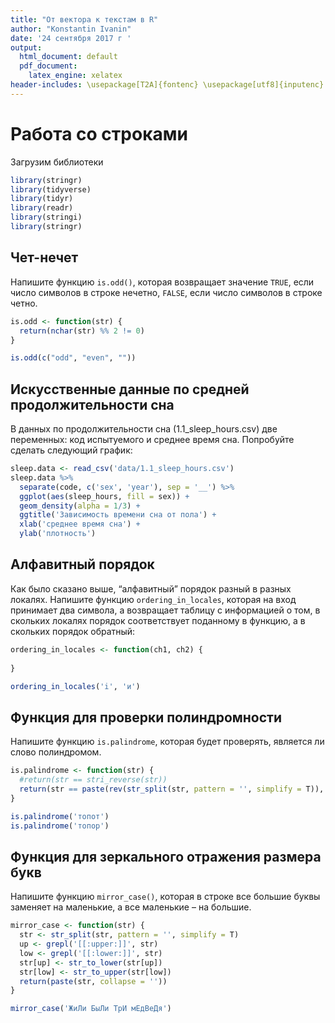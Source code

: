 ```yaml
---
title: "От вектора к текстам в R"
author: "Konstantin Ivanin"
date: '24 сентября 2017 г '
output:
  html_document: default
  pdf_document:
    latex_engine: xelatex
header-includes: \usepackage[T2A]{fontenc} \usepackage[utf8]{inputenc} \usepackage[russian]{babel}
---
```


# Работа со строками

Загрузим библиотеки
```r
library(stringr)
library(tidyverse)
library(tidyr)
library(readr)
library(stringi)
library(stringr)
```

## Чет-нечет
Напишите функцию `is.odd()`, которая возвращает значение `TRUE`, если число символов в строке нечетно, `FALSE`, если число символов в строке четно.

```r
is.odd <- function(str) {
  return(nchar(str) %% 2 != 0)
}

is.odd(c("odd", "even", ""))
```

## Искусственные данные по средней продолжительности сна
В данных по продолжительности сна (1.1_sleep_hours.csv) две переменных: код испытуемого и среднее время сна. Попробуйте сделать следующий график:

```r
sleep.data <- read_csv('data/1.1_sleep_hours.csv')
sleep.data %>% 
  separate(code, c('sex', 'year'), sep = '__') %>% 
  ggplot(aes(sleep_hours, fill = sex)) +
  geom_density(alpha = 1/3) +
  ggtitle('Зависимость времени сна от пола') +
  xlab('среднее время сна') +
  ylab('плотность')
```

## Алфавитный порядок
Как было сказано выше, “алфавитный” порядок разный в разных локалях. Напишите функцию `ordering_in_locales`, которая на вход принимает два символа, а возвращает таблицу с информацией о том, в скольких локалях порядок соответствует поданному в функцию, а в скольких порядок обратный:
```r
ordering_in_locales <- function(ch1, ch2) {
  
}

ordering_in_locales('i', 'и')
```

## Функция для проверки полиндромности
Напишите функцию `is.palindrome`, которая будет проверять, является ли слово полиндромом.
```r
is.palindrome <- function(str) {
  #return(str == stri_reverse(str))
  return(str == paste(rev(str_split(str, pattern = '', simplify = T)), collapse = ''))
}

is.palindrome('топот')
is.palindrome('топор')
```

## Функция для зеркального отражения размера букв
Напишите функцию `mirror_case()`, которая в строке все большие буквы заменяет на маленькие, а все маленькие – на большие.
```r
mirror_case <- function(str) {
  str <- str_split(str, pattern = '', simplify = T)
  up <- grepl('[[:upper:]]', str)
  low <- grepl('[[:lower:]]', str)
  str[up] <- str_to_lower(str[up])
  str[low] <- str_to_upper(str[low])
  return(paste(str, collapse = ''))
}

mirror_case('ЖиЛи БыЛи ТрИ мЕдВеДя')
```
